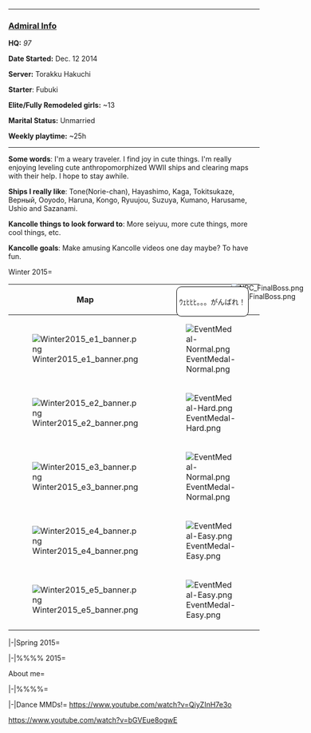 ----

=== <u>Admiral Info</u> ===
'''HQ:''' ''97''

'''Date Started:''' Dec. 12 2014

'''Server:''' Torakku Hakuchi

'''Starter''': Fubuki

'''Elite/Fully Remodeled girls:''' ~13 

'''Marital Status:''' Unmarried

'''Weekly playtime:''' ~25h

----

'''Some words''': I'm a weary traveler. I find joy in cute things. I'm really enjoying leveling cute anthropomorphized WWII ships and clearing maps with their help. I hope to stay awhile.

'''Ships I really like''': Tone(Norie-chan), Hayashimo, Kaga, Tokitsukaze, Верный, Ooyodo, Haruna, Kongo, Ryuujou, Suzuya, Kumano, Harusame, Ushio and Sazanami.

'''Kancolle things to look forward to''': More seiyuu, more cute things, more cool things, etc.

'''Kancolle goals''': Make amusing Kancolle videos one day maybe? To have fun.


<tabber>
Winter 2015=
{|class="wikitable" style="text-align: center;"
 
|-
! Map
! Difficulty
|-
| [[File:Winter2015 e1 banner.png]]
| [[File:EventMedal-Normal.png]]
|-
| [[File:Winter2015 e2 banner.png]]
| [[File:EventMedal-Hard.png]]
|-
| [[File:Winter2015 e3 banner.png]]
| [[File:EventMedal-Normal.png]]
|-
| [[File:Winter2015 e4 banner.png]]
| [[File:EventMedal-Easy.png]]
|-
| [[File:Winter2015 e5 banner.png]]
| [[File:EventMedal-Easy.png]]
|}
|-|Spring 2015=

|-|%%%% 2015=

</tabber>

<tabber>
About me=

|-|%%%%=

|-|Dance MMDs!=
https://www.youtube.com/watch?v=QiyZInH7e3o

https://www.youtube.com/watch?v=bGVEue8ogwE
</tabber>

<div style="position:fixed; top:600px; right:100px;">[[File:NPC_FinalBoss.png|link=]]</div>
<div style="position:fixed; top:620px; right:250px;">
<div style="color:navyblue;background:white;border:solid 1px black;width: %200%px;border-radius:10px;padding:5px; z-index:3">ｳｪﾋﾋﾋ。。。がんばれ！
</div>
